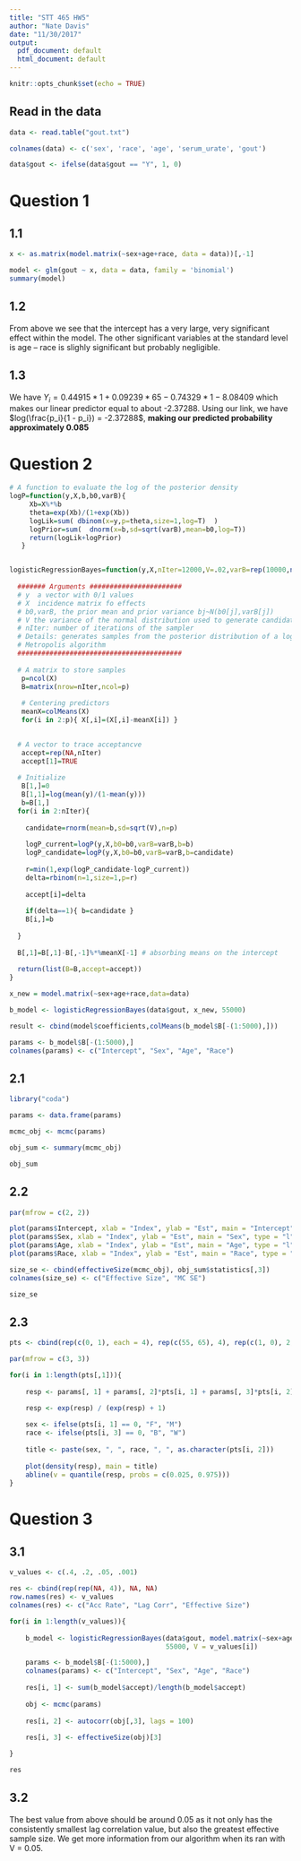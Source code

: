 ```yaml
---
title: "STT 465 HW5"
author: "Nate Davis"
date: "11/30/2017"
output:
  pdf_document: default
  html_document: default
---
```


```r
knitr::opts_chunk$set(echo = TRUE)
```

## Read in the data

```r

data <- read.table("gout.txt")

colnames(data) <- c('sex', 'race', 'age', 'serum_urate', 'gout')

data$gout <- ifelse(data$gout == "Y", 1, 0)

```

# Question 1

## 1.1

```r

x <- as.matrix(model.matrix(~sex+age+race, data = data))[,-1]

model <- glm(gout ~ x, data = data, family = 'binomial')
summary(model)

```

## 1.2

From above we see that the intercept has a very large, very significant effect within the model. The other significant variables at the standard level is age -- race is slighly significant but probably negligible. 

## 1.3

We have $Y_i = 0.44915*1 + 0.09239*65 - 0.74329*1 - 8.08409$ which makes our linear predictor equal to about -2.37288. Using our link, we have $log(\frac{p_i}{1 - p_i}) = -2.37288$, **making our predicted probability approximately 0.085**

# Question 2

```r

# A function to evaluate the log of the posterior density
logP=function(y,X,b,b0,varB){
     Xb=X%*%b
     theta=exp(Xb)/(1+exp(Xb))
     logLik=sum( dbinom(x=y,p=theta,size=1,log=T)  )
     logPrior=sum(  dnorm(x=b,sd=sqrt(varB),mean=b0,log=T))
     return(logLik+logPrior)
   }


logisticRegressionBayes=function(y,X,nIter=12000,V=.02,varB=rep(10000,ncol(X)),b0=rep(0,ncol(X))){
 
  ####### Arguments #######################
  # y  a vector with 0/1 values
  # X  incidence matrix fo effects
  # b0,varB, the prior mean and prior variance bj~N(b0[j],varB[j])
  # V the variance of the normal distribution used to generate candidates~N(b[i-1],V)
  # nIter: number of iterations of the sampler
  # Details: generates samples from the posterior distribution of a logistic regression using a 
  # Metropolis algorithm
  #########################################
    
  # A matrix to store samples
   p=ncol(X)
   B=matrix(nrow=nIter,ncol=p)
 
   # Centering predictors
   meanX=colMeans(X)
   for(i in 2:p){ X[,i]=(X[,i]-meanX[i]) }

 
  # A vector to trace acceptancve
   accept=rep(NA,nIter)
   accept[1]=TRUE 
   
  # Initialize
   B[1,]=0
   B[1,1]=log(mean(y)/(1-mean(y)))
   b=B[1,]
  for(i in 2:nIter){
   
    candidate=rnorm(mean=b,sd=sqrt(V),n=p)
 
    logP_current=logP(y,X,b0=b0,varB=varB,b=b)
    logP_candidate=logP(y,X,b0=b0,varB=varB,b=candidate)
   
    r=min(1,exp(logP_candidate-logP_current))
    delta=rbinom(n=1,size=1,p=r)
   
    accept[i]=delta
   
    if(delta==1){ b=candidate }
    B[i,]=b
 
  }
  
  B[,1]=B[,1]-B[,-1]%*%meanX[-1] # absorbing means on the intercept
 
  return(list(B=B,accept=accept))
}

x_new = model.matrix(~sex+age+race,data=data)

b_model <- logisticRegressionBayes(data$gout, x_new, 55000)

result <- cbind(model$coefficients,colMeans(b_model$B[-(1:5000),]))

params <- b_model$B[-(1:5000),]
colnames(params) <- c("Intercept", "Sex", "Age", "Race")

```

## 2.1

```r

library("coda")

params <- data.frame(params)

mcmc_obj <- mcmc(params)

obj_sum <- summary(mcmc_obj)

obj_sum

```

## 2.2

```r

par(mfrow = c(2, 2))

plot(params$Intercept, xlab = "Index", ylab = "Est", main = "Intercept", type = "l")
plot(params$Sex, xlab = "Index", ylab = "Est", main = "Sex", type = "l")
plot(params$Age, xlab = "Index", ylab = "Est", main = "Age", type = "l")
plot(params$Race, xlab = "Index", ylab = "Est", main = "Race", type = "l")

size_se <- cbind(effectiveSize(mcmc_obj), obj_sum$statistics[,3])
colnames(size_se) <- c("Effective Size", "MC SE")

size_se

```

## 2.3

```r

pts <- cbind(rep(c(0, 1), each = 4), rep(c(55, 65), 4), rep(c(1, 0), 2, each = 2))

par(mfrow = c(3, 3))

for(i in 1:length(pts[,1])){
    
    resp <- params[, 1] + params[, 2]*pts[i, 1] + params[, 3]*pts[i, 2]+ params[, 4]*pts[i, 3]

    resp <- exp(resp) / (exp(resp) + 1)
    
    sex <- ifelse(pts[i, 1] == 0, "F", "M")
    race <- ifelse(pts[i, 3] == 0, "B", "W")
    
    title <- paste(sex, ", ", race, ", ", as.character(pts[i, 2]))
    
    plot(density(resp), main = title)
    abline(v = quantile(resp, probs = c(0.025, 0.975)))
}

```

# Question 3

## 3.1

```r

v_values <- c(.4, .2, .05, .001)

res <- cbind(rep(rep(NA, 4)), NA, NA)
row.names(res) <- v_values
colnames(res) <- c("Acc Rate", "Lag Corr", "Effective Size")

for(i in 1:length(v_values)){
    
    b_model <- logisticRegressionBayes(data$gout, model.matrix(~sex+age+race,data=data),
                                       55000, V = v_values[i])

    params <- b_model$B[-(1:5000),]
    colnames(params) <- c("Intercept", "Sex", "Age", "Race")
    
    res[i, 1] <- sum(b_model$accept)/length(b_model$accept)
    
    obj <- mcmc(params)
    
    res[i, 2] <- autocorr(obj[,3], lags = 100)
    
    res[i, 3] <- effectiveSize(obj)[3]

}

res
```

## 3.2

The best value from above should be around 0.05 as it not only has the consistently smallest lag correlation value, but also the greatest effective sample size. We get more information from our algorithm when its ran with V = 0.05.